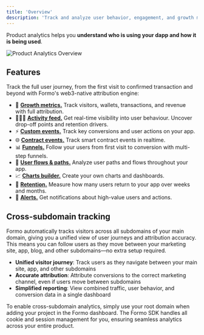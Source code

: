 ```yaml
---
title: 'Overview'
description: 'Track and analyze user behavior, engagement, and growth metrics for your dapp.'
---
```


Product analytics helps you **understand who is using your dapp and how it is being used**. 

<Frame>
    <img src="/images/screenshots/overview.png" alt="Product Analytics Overview" />
</Frame>

## Features

Track the full user journey, from the first visit to confirmed transaction and beyond with Formo's web3-native attribution engine:

- 🎯 <a href="/features/product-analytics/growth-metrics">**Growth metrics.**</a> Track visitors, wallets, transactions, and revenue with full attribution.
- 🏃‍♀️‍➡️ <a href="/features/product-analytics/activity">**Activity feed.**</a> Get real-time visibility into user behaviour. Uncover drop-off points and retention drivers.
- ⚡️ <a href="/features/product-analytics/custom-events">**Custom events.**</a> Track key conversions and user actions on your app. 
- 🌐 <a href="/features/product-analytics/contract-events">**Contract events.**</a> Track smart contract events in realtime. 
- 📊 <a href="/features/product-analytics/funnels">**Funnels.**</a> Follow your users from first visit to conversion with multi-step funnels.
- 🧭 <a href="/features/product-analytics/flows">**User flows & paths.**</a> Analyze user paths and flows throughout your app.
- 📈 <a href="/features/product-analytics/charts">**Charts builder.**</a> Create your own charts and dashboards.
- 📅 <a href="/features/product-analytics/retention">**Retention.**</a> Measure how many users return to your app over weeks and months.
- 🔔 <a href="/features/product-analytics/alerts">**Alerts.**</a> Get notifications about high-value users and actions.

## Cross-subdomain tracking

Formo automatically tracks visitors across all subdomains of your main domain, giving you a unified view of user journeys and attribution accuracy. This means you can follow users as they move between your marketing site, app, blog, and other subdomains—no extra setup required.

- **Unified visitor journey**: Track users as they navigate between your main site, app, and other subdomains
- **Accurate attribution**: Attribute conversions to the correct marketing channel, even if users move between subdomains
- **Simplified reporting**: View combined traffic, user behavior, and conversion data in a single dashboard

To enable cross-subdomain analytics, simply use your root domain when adding your project in the Formo dashboard. The Formo SDK handles all cookie and session management for you, ensuring seamless analytics across your entire product.
